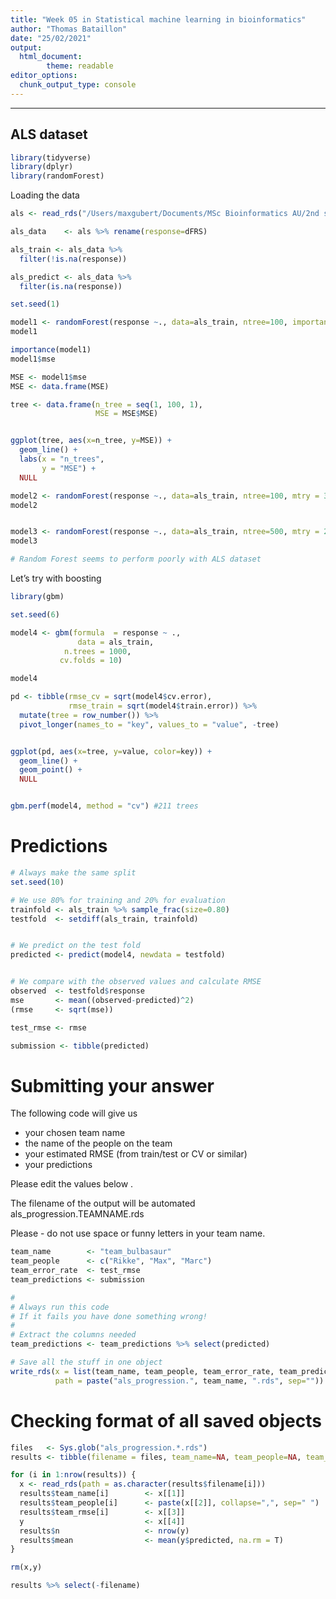 ```yaml
---
title: "Week 05 in Statistical machine learning in bioinformatics"
author: "Thomas Bataillon"
date: "25/02/2021"
output:
  html_document:
        theme: readable
editor_options: 
  chunk_output_type: console
---
```


---


## ALS dataset 

```r
library(tidyverse)
library(dplyr)
library(randomForest)
```


Loading the data
```r
als <- read_rds("/Users/maxgubert/Documents/MSc Bioinformatics AU/2nd semester/SMLiB/datasets/ALS_data_regression/ALS_progression_rate.1822x370.rds")

als_data    <- als %>% rename(response=dFRS)

als_train <- als_data %>% 
  filter(!is.na(response))

als_predict <- als_data %>% 
  filter(is.na(response))
```


```r
set.seed(1)

model1 <- randomForest(response ~., data=als_train, ntree=100, importance=TRUE, do.trace=TRUE)
model1

importance(model1)
model1$mse

MSE <- model1$mse
MSE <- data.frame(MSE)

tree <- data.frame(n_tree = seq(1, 100, 1),
                   MSE = MSE$MSE)


ggplot(tree, aes(x=n_tree, y=MSE)) +
  geom_line() +
  labs(x = "n_trees",
       y = "MSE") +
  NULL
```


```r
model2 <- randomForest(response ~., data=als_train, ntree=100, mtry = 300, importance=TRUE, do.trace=TRUE)
model2


model3 <- randomForest(response ~., data=als_train, ntree=500, mtry = 200, importance=TRUE, do.trace=TRUE)
model3

# Random Forest seems to perform poorly with ALS dataset
```



Let's try with boosting

```r
library(gbm)

set.seed(6)

model4 <- gbm(formula  = response ~ ., 
               data = als_train, 
            n.trees = 1000, 
           cv.folds = 10)

model4
```

```r
pd <- tibble(rmse_cv = sqrt(model4$cv.error), 
             rmse_train = sqrt(model4$train.error)) %>%
  mutate(tree = row_number()) %>%
  pivot_longer(names_to = "key", values_to = "value", -tree)


ggplot(pd, aes(x=tree, y=value, color=key)) + 
  geom_line() + 
  geom_point() + 
  NULL


gbm.perf(model4, method = "cv") #211 trees
```



# Predictions

```r
# Always make the same split
set.seed(10)

# We use 80% for training and 20% for evaluation
trainfold <- als_train %>% sample_frac(size=0.80)
testfold  <- setdiff(als_train, trainfold)


# We predict on the test fold
predicted <- predict(model4, newdata = testfold)


# We compare with the observed values and calculate RMSE
observed  <- testfold$response
mse       <- mean((observed-predicted)^2)
(rmse     <- sqrt(mse))

test_rmse <- rmse

submission <- tibble(predicted)
```


# Submitting your answer

The following code will give us

* your chosen team name
* the name of the people on the team
* your estimated RMSE (from train/test or CV or similar)
* your predictions

Please edit the values below .

The filename of the output will be automated als_progression.TEAMNAME.rds

Please - do not use space or funny letters in your team name.

```r

team_name        <- "team_bulbasaur"
team_people      <- c("Rikke", "Max", "Marc")
team_error_rate  <- test_rmse
team_predictions <- submission

#
# Always run this code
# If it fails you have done something wrong!
#
# Extract the columns needed
team_predictions <- team_predictions %>% select(predicted)

# Save all the stuff in one object
write_rds(x = list(team_name, team_people, team_error_rate, team_predictions), 
          path = paste("als_progression.", team_name, ".rds", sep=""))

```

# Checking format of all saved objects

```r
files   <- Sys.glob("als_progression.*.rds")
results <- tibble(filename = files, team_name=NA, team_people=NA, team_rmse=NA,n=NA, mean=NA)

for (i in 1:nrow(results)) {
  x <- read_rds(path = as.character(results$filename[i]))
  results$team_name[i]        <- x[[1]]
  results$team_people[i]      <- paste(x[[2]], collapse=",", sep=" ")
  results$team_rmse[i]        <- x[[3]]
  y                           <- x[[4]]
  results$n                   <- nrow(y)
  results$mean                <- mean(y$predicted, na.rm = T)
}

rm(x,y)

results %>% select(-filename)
```

